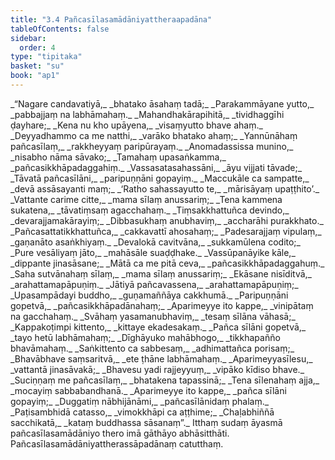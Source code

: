 ```yaml
---
title: "3.4 Pañcasīlasamādāniyattheraapadāna"
tableOfContents: false
sidebar:
  order: 4
type: "tipitaka"
basket: "su"
book: "ap1"
---
```



<DynamicBreadcrumb />

<Division number="134" book="ap1" bookNo="20" page="84">

<Paragraph number="999" type="verses" book="ap1">
_“Nagare candavatiyā,_  
_bhatako āsahaṃ tadā;_  
_Parakammāyane yutto,_  
_pabbajjaṃ na labhāmahaṃ._  

</Paragraph>

</Division>
<Division number="135" book="ap1" bookNo="20" page="85">

<Paragraph number="1000" type="verses" book="ap1">
_Mahandhakārapihitā,_  
_tividhaggīhi ḍayhare;_  
_Kena nu kho upāyena,_  
_visaṃyutto bhave ahaṃ._  

</Paragraph>

</Division>
<Division number="136" book="ap1" bookNo="20" page="85">

<Paragraph number="1001" type="verses" book="ap1">
_Deyyadhammo ca me natthi,_  
_varāko bhatako ahaṃ;_  
_Yannūnāhaṃ pañcasīlaṃ,_  
_rakkheyyaṃ paripūrayaṃ._  

</Paragraph>

</Division>
<Division number="137" book="ap1" bookNo="20" page="85">

<Paragraph number="1002" type="verses" book="ap1">
_Anomadassissa munino,_  
_nisabho nāma sāvako;_  
_Tamahaṃ upasaṅkamma,_  
_pañcasikkhāpadaggahiṃ._  

</Paragraph>

</Division>
<Division number="138" book="ap1" bookNo="20" page="85">

<Paragraph number="1003" type="verses" book="ap1">
_Vassasatasahassāni,_  
_āyu vijjati tāvade;_  
_Tāvatā pañcasīlāni,_  
_paripuṇṇāni gopayiṃ._  

</Paragraph>

</Division>
<Division number="139" book="ap1" bookNo="20" page="85">

<Paragraph number="1004" type="verses" book="ap1">
_Maccukāle ca sampatte,_  
_devā assāsayanti maṃ;_  
_‘Ratho sahassayutto te,_  
_mārisāyaṃ upaṭṭhito’._  

</Paragraph>

</Division>
<Division number="140" book="ap1" bookNo="20" page="85">

<Paragraph number="1005" type="verses" book="ap1">
_Vattante carime citte,_  
_mama sīlaṃ anussariṃ;_  
_Tena kammena sukatena,_  
_tāvatiṃsaṃ agacchahaṃ._  

</Paragraph>

</Division>
<Division number="141" book="ap1" bookNo="20" page="85">

<Paragraph number="1006" type="verses" book="ap1">
_Tiṃsakkhattuñca devindo,_  
_devarajjamakārayiṃ;_  
_Dibbasukhaṃ anubhaviṃ,_  
_accharāhi purakkhato._  

</Paragraph>

</Division>
<Division number="142" book="ap1" bookNo="20" page="85">

<Paragraph number="1007" type="verses" book="ap1">
_Pañcasattatikkhattuñca,_  
_cakkavattī ahosahaṃ;_  
_Padesarajjaṃ vipulaṃ,_  
_gaṇanāto asaṅkhiyaṃ._  

</Paragraph>

</Division>
<Division number="143" book="ap1" bookNo="20" page="85">

<Paragraph number="1008" type="verses" book="ap1">
_Devalokā cavitvāna,_  
_sukkamūlena codito;_  
_Pure vesāliyaṃ jāto,_  
_mahāsāle suaḍḍhake._  

</Paragraph>

</Division>
<Division number="144" book="ap1" bookNo="20" page="85">

<Paragraph number="1009" type="verses" book="ap1">
_Vassūpanāyike kāle,_  
_dippante jinasāsane;_  
_Mātā ca me pitā ceva,_  
_pañcasikkhāpadaggahuṃ._  

</Paragraph>

</Division>
<Division number="145" book="ap1" bookNo="20" page="85">

<Paragraph number="1010" type="verses" book="ap1">
_Saha sutvānahaṃ sīlaṃ,_  
_mama sīlaṃ anussariṃ;_  
_Ekāsane nisīditvā,_  
_arahattamapāpuṇiṃ._  

</Paragraph>

</Division>
<Division number="146" book="ap1" bookNo="20" page="85">

<Paragraph number="1011" type="verses" book="ap1">
_<Emphasis>Jātiyā pañcavassena</Emphasis>,_  
_arahattamapāpuṇiṃ;_  
_Upasampādayi buddho,_  
_guṇamaññāya cakkhumā._  

</Paragraph>

</Division>
<Division number="147" book="ap1" bookNo="20" page="85">

<Paragraph number="1012" type="verses" book="ap1">
_Paripuṇṇāni gopetvā,_  
_pañcasikkhāpadānahaṃ;_  
_Aparimeyye ito kappe,_  
_vinipātaṃ na gacchahaṃ._  

</Paragraph>

</Division>
<Division number="148" book="ap1" bookNo="20" page="86">

<Paragraph number="1013" type="verses" book="ap1">
_Svāhaṃ yasamanubhaviṃ,_  
_tesaṃ sīlāna vāhasā;_  
_Kappakoṭimpi kittento,_  
_kittaye ekadesakaṃ._  

</Paragraph>

</Division>
<Division number="149" book="ap1" bookNo="20" page="86">

<Paragraph number="1014" type="verses" book="ap1">
_Pañca sīlāni gopetvā,_  
_tayo hetū labhāmahaṃ;_  
_Dīghāyuko mahābhogo,_  
_tikkhapañño bhavāmahaṃ._  

</Paragraph>

</Division>
<Division number="150" book="ap1" bookNo="20" page="86">

<Paragraph number="1015" type="verses" book="ap1">
_Saṅkittento ca sabbesaṃ,_  
_adhimattañca porisaṃ;_  
_Bhavābhave saṃsaritvā,_  
_ete ṭhāne labhāmahaṃ._  

</Paragraph>

</Division>
<Division number="151" book="ap1" bookNo="20" page="86">

<Paragraph number="1016" type="verses" book="ap1">
_Aparimeyyasīlesu,_  
_vattantā jinasāvakā;_  
_Bhavesu yadi rajjeyyuṃ,_  
_vipāko kīdiso bhave._  

</Paragraph>

</Division>
<Division number="152" book="ap1" bookNo="20" page="86">

<Paragraph number="1017" type="verses" book="ap1">
_Suciṇṇaṃ me pañcasīlaṃ,_  
_bhatakena tapassinā;_  
_Tena sīlenahaṃ ajja,_  
_mocayiṃ sabbabandhanā._  

</Paragraph>

</Division>
<Division number="153" book="ap1" bookNo="20" page="86">

<Paragraph number="1018" type="verses" book="ap1">
_Aparimeyye ito kappe,_  
_pañca sīlāni gopayiṃ;_  
_Duggatiṃ nābhijānāmi,_  
_pañcasīlānidaṃ phalaṃ._  

</Paragraph>

</Division>
<Division number="154" book="ap1" bookNo="20" page="86">

<Paragraph number="1019" type="verses" book="ap1">
_Paṭisambhidā catasso,_  
_vimokkhāpi ca aṭṭhime;_  
_Chaḷabhiññā sacchikatā,_  
_kataṃ buddhassa sāsanaṃ”._  

</Paragraph>

<Paragraph number="1020" book="ap1">
Itthaṃ sudaṃ āyasmā pañcasīlasamādāniyo thero imā gāthāyo abhāsitthāti.

</Paragraph>
</Division>

<Paragraph number="1021" type="center" book="ap1">
Pañcasīlasamādāniyattherassāpadānaṃ catutthaṃ.
</Paragraph>